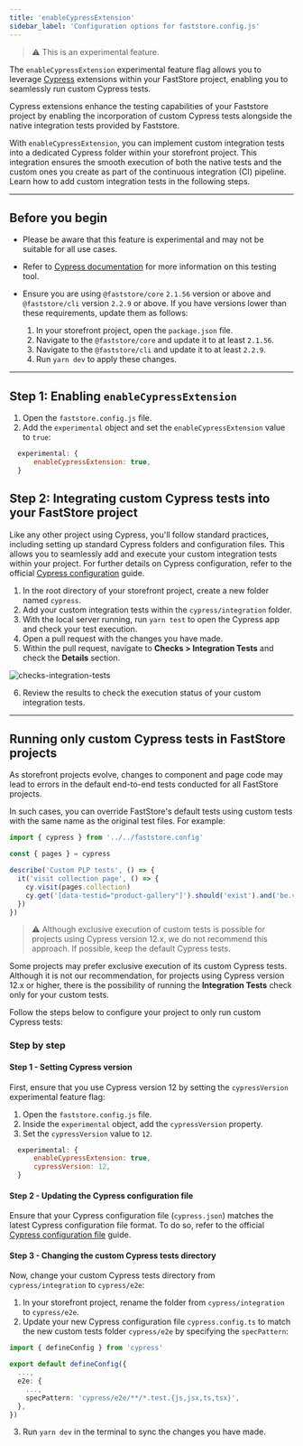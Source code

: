 ```yaml
---
title: 'enableCypressExtension'
sidebar_label: 'Configuration options for faststore.config.js'
---
```


> ⚠️ This is an experimental feature.

The `enableCypressExtension` experimental feature flag allows you to leverage [Cypress](https://www.cypress.io/) extensions within your FastStore project, enabling you to seamlessly run custom Cypress tests.

Cypress extensions enhance the testing capabilities of your Faststore project by enabling the incorporation of custom Cypress tests alongside the native integration tests provided by Faststore.

With `enableCypressExtension`, you can implement custom integration tests into a dedicated Cypress folder within your storefront project. This integration ensures the smooth execution of both the native tests and the custom ones you create as part of the continuous integration (CI) pipeline.
Learn how to add custom integration tests in the following steps.

---

## Before you begin

- Please be aware that this feature is experimental and may not be suitable for all use cases.

- Refer to [Cypress documentation](https://docs.cypress.io/guides/overview/why-cypress) for more information on this testing tool.

- Ensure you are using `@faststore/core` `2.1.56` version or above and `@faststore/cli` version `2.2.9` or above. If you have versions lower than these requirements, update them as follows:
  1. In your storefront project, open the `package.json` file.
  2. Navigate to the `@faststore/core` and update it to at least `2.1.56`.
  3. Navigate to the `@faststore/cli` and update it to at least `2.2.9`.
  4. Run `yarn dev` to apply these changes.

---

## Step 1: Enabling `enableCypressExtension`

1. Open the `faststore.config.js` file.
2. Add the `experimental` object and set the `enableCypressExtension` value to `true`:

```js faststore.config.js mark=1:3
  experimental: {
      enableCypressExtension: true,
  }
```

## Step 2: Integrating custom Cypress tests into your FastStore project

Like any other project using Cypress, you'll follow standard practices, including setting up standard Cypress folders and configuration files. This allows you to seamlessly add and execute your custom integration tests within your project. For further details on Cypress configuration, refer to the official [Cypress configuration](https://docs.cypress.io/guides/references/configuration) guide.

1. In the root directory of your storefront project, create a new folder named `cypress`.
2. Add your custom integration tests within the `cypress/integration` folder.
3. With the local server running, run `yarn test` to open the Cypress app and check your test execution.
4. Open a pull request with the changes you have made.
5. Within the pull request, navigate to **Checks > Integration Tests** and check the **Details** section.

![checks-integration-tests](https://vtexhelp.vtexassets.com/assets/docs/src/custom-test-checks___583ac9b78e43ebdafde93a735a47d61b.png)

6. Review the results to check the execution status of your custom integration tests.

---

## Running only custom Cypress tests in FastStore projects

As storefront projects evolve, changes to component and page code may lead to errors in the default end-to-end tests conducted for all FastStore projects.

In such cases, you can override FastStore's default tests using custom tests with the same name as the original test files. For example:

```js plp.test.js
import { cypress } from '../../faststore.config'

const { pages } = cypress

describe('Custom PLP tests', () => {
  it('visit collection page', () => {
    cy.visit(pages.collection)
    cy.get('[data-testid="product-gallery"]').should('exist').and('be.visible')
  })
})
```

> ⚠️ Although exclusive execution of custom tests is possible for projects using Cypress version 12.x, we do not recommend this approach. If possible, keep the default Cypress tests.

Some projects may prefer exclusive execution of its custom Cypress tests. Although it is not our recommendation, for projects using Cypress version 12.x or higher, there is the possibility of running the **Integration Tests** check only for your custom tests.

Follow the steps below to configure your project to only run custom Cypress tests:

### Step by step

#### Step 1 - Setting Cypress version

First, ensure that you use Cypress version 12 by setting the `cypressVersion` experimental feature flag:

1. Open the `faststore.config.js` file.
2. Inside the `experimental` object, add the `cypressVersion` property.
3. Set the `cypressVersion` value to `12`.

```js faststore.config.js mark=3
  experimental: {
      enableCypressExtension: true,
      cypressVersion: 12,
  }
```

#### Step 2 - Updating the Cypress configuration file

Ensure that your Cypress configuration file (`cypress.json`) matches the latest Cypress configuration file format. To do so, refer to the official [Cypress configuration file](https://docs.cypress.io/guides/references/configuration) guide.

#### Step 3 - Changing the custom Cypress tests directory

Now, change your custom Cypress tests directory from `cypress/integration` to `cypress/e2e`:

1. In your storefront project, rename the folder from `cypress/integration` to `cypress/e2e`.
2. Update your new Cypress configuration file `cypress.config.ts` to match the new custom tests folder `cypress/e2e` by specifying the `specPattern`:

```ts cypress.config.ts mark=7
import { defineConfig } from 'cypress'

export default defineConfig({
  ...,
  e2e: {
    ...,
    specPattern: 'cypress/e2e/**/*.test.{js,jsx,ts,tsx}',
  },
})
```

3. Run `yarn dev` in the terminal to sync the changes you have made.
